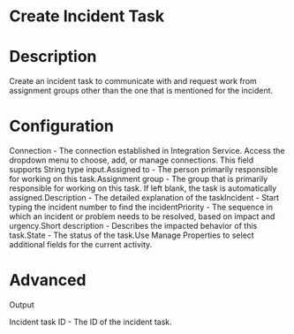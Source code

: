 ﻿# Create Incident Task

# Description

Create an incident task to communicate with and request work from assignment groups other than
                the one that is mentioned for the incident.



# Configuration

Connection - The connection established in Integration Service. Access the dropdown menu to choose, add, or manage connections. This field supports String type input.Assigned to - The person primarily responsible for working on this task.Assignment group - The group that is primarily responsible for working on this task. If left blank, the task is automatically assigned.Description - The detailed explanation of the taskIncident - Start typing the incident number to find the incidentPriority - The sequence in which an incident or problem needs to be resolved, based on impact and urgency.Short description - Describes the impacted behavior of this task.State - The status of the task.Use Manage Properties to select additional fields for the current activity.

# Advanced

Output

Incident task ID - The ID of the incident task.
